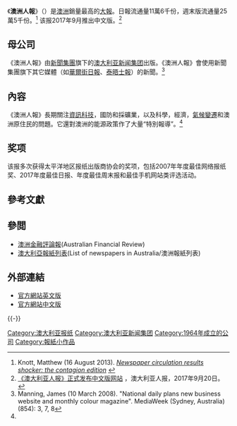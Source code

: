 {{Expand language|1=en|time=2019-11-29T13:44:34+00:00}}
{{noteTA
|G1=IT
|G2=地名
}}
{{Infobox newspaper
| name = 澳洲人報
| logo = 
| logo_size = 
| image = <!-- The Australian cover 26 July 2017.jpg -->
| caption = ''The Australian'' front cover on 26 July 2017
| type = 報紙
| format = [[大報|大報]]
| owners = [[澳洲新聞集團|澳洲新聞集團]]
| editor = 蜜雪兒·岡恩（Michelle Gunn）<ref name=contact>{{cite web|url=https://www.theaustralian.com.au/contact|website=The Australian|title=Contact|access-date=2019-12-18|archive-url=https://web.archive.org/web/20190713184803/https://www.theaustralian.com.au/contact|archive-date=2019-07-13|url-status=live}}</ref>
| chiefeditor = {{tsl|en|Chris Dore|克里斯·多爾}}<ref name=contact/>
| foundation = {{Start date|1964|7|14}}
| political = [[中間偏右|中間偏右]]<ref>Mitchell, Chris (9 March 2006). [http://www.abc.net.au/rn/mediareport/stories/2006/1586075.htm The Media Report] {{webarchive|url=https://web.archive.org/web/20080117055725/http://www.abc.net.au/rn/mediareport/stories/2006/1586075.htm|date=2008-01-17}}. {{tsl|en|Australian Broadcasting Company|澳洲廣播公司 (1924年)|Australian Broadcasting Company}}.</ref><ref>{{Cite web |url=https://www.crikey.com.au/2007/06/26/crikey-bias-o-meter-the-newspapers/ |title=存档副本 |access-date=2021-07-31 |archive-date=2021-03-07 |archive-url=https://web.archive.org/web/20210307220715/https://www.crikey.com.au/2007/06/26/crikey-bias-o-meter-the-newspapers/ |dead-url=no }}</ref>至[[右派|右派]]<ref name="sincliar">Sincliar, John. "Political economy and discourse in Murdoch’s flagship newspaper, The Australian." ''The Political Economy of Communication'' 4.2 (2017).  ''"Chris Mitchell’s time as editor-in-chief  further  consolidated  a  long  period  of managerial stability and elaborated a conservative identity  for The  Australian."'' ... ''"Any  criticism  of  the  conservative  order  that The  Australian stands  to  defend  is  not  even acknowledged  as  a  disagreement, or a  legitimate  but  wrong-headed  point  of  view"''</ref><ref>Ghauri, Muhammad Junaid, and Dr Zafar Iqbal. "Political Parallelism and the representation of Islam and Muslims in the Australian Press." Journal of Media and Communication Research (2019). ''"The  Australian is considered a rightist or as a decisively right-wing newspaper which supports the National Coalition or Liberal over the Green and Labor politicians and political parties"''</ref>
| headquarters = {{AUS}}[[新南威爾斯州|新南威爾斯州]][[薩里山_(新南威爾斯州)|薩里山]]
| ISSN = 1038-8761
| website = {{url|https://www.theaustralian.com.au}}
| publishing_country = Australia
| price = 
| circulation = 810,000（印刷）<br>2,394,000（跨平台）－截至2019年9月<ref name=rmsep2019>{{cite web|website=Roy Morgan|quote=Cross-Platform Audience is the number of Australians who have read or accessed individual newspaper content via print, web or app.|url=http://www.roymorgan.com/industries/media/readership/cross-platform-audiences-newspapers|title=Newspaper Cross-Platform Audience, 12 months to September 2019|access-date=2019-12-10|archive-url=https://web.archive.org/web/20191029050156/http://www.roymorgan.com/industries/media/readership/cross-platform-audiences-newspapers|archive-date=2019-10-29|url-status=live}}</ref>
}}

《'''澳洲人報'''》（{{lang-en|The Australian}}）是[[澳洲|澳洲]]銷量最高的[[大報|大報]]。日報流通量11萬6千份，週末版流通量25萬5千份。<ref>Knott, Matthew (16 August 2013). [http://www.crikey.com.au/2013/08/16/newspaper-circulation-results-shocker-the-contagion-edition/ ''Newspaper circulation results shocker: the contagion edition''] {{Wayback|url=http://www.crikey.com.au/2013/08/16/newspaper-circulation-results-shocker-the-contagion-edition/ |date=20130827013517 }}</ref> 该报2017年9月推出中文版。<ref>[https://cn.theaustralian.com.au/2017/09/20/386/ 《澳大利亚人报》正式发布中文版网站] {{Wayback|url=https://cn.theaustralian.com.au/2017/09/20/386/ |date=20171004140127 }}，澳大利亚人报，2017年9月20日。</ref>

==母公司==
《澳洲人報》由[[新聞集團|新聞集團]]旗下的[[澳大利亚新闻集团|澳大利亚新闻集团]]出版。《澳洲人報》會使用新聞集團旗下其它媒體（如[[華爾街日報|華爾街日報]]、[[泰晤士報|泰晤士報]]）的新聞。<ref name="Manning">Manning, James (10 March 2008). "National daily plans new business website and monthly colour magazine". MediaWeek (Sydney, Australia) (854): 3, 7, 8</ref>

==內容==
《澳洲人報》長期關注[[資訊科技|資訊科技]]，國防和採礦業，以及科學，經濟，[[氣候變遷|氣候變遷]]和澳洲原住民的問題。它還對澳洲的能源政策作了大量“特別報導”。<ref name="Manning"/>

==奖项==
该报多次获得太平洋地区报纸出版商协会的奖项，包括2007年年度最佳网络报纸奖、2017年度最佳日报、年度最佳周末报和最佳手机网站类评选活动。

==參考文獻==
{{reflist|30em}}

==參閲==
*[[澳洲金融評論報|澳洲金融評論報]](Australian Financial Review)
*[[澳大利亞報紙列表|澳大利亞報紙列表]](List of newspapers in Australia/澳洲報紙列表)

==外部連結==
* [http://www.theaustralian.com.au/ 官方網站英文版] {{Wayback|url=http://www.theaustralian.com.au/ |date=20210423110306 }}
* [https://cn.theaustralian.com.au/ 官方網站中文版] {{Wayback|url=https://cn.theaustralian.com.au/ |date=20210416145405 }}
{{-}}
{{澳大利亚新闻集团|state=collapsed}}

{{Authority control}}
[[Category:澳大利亚报纸|Category:澳大利亚报纸]]
[[Category:澳大利亚新闻集团|Category:澳大利亚新闻集团]]
[[Category:1964年成立的公司|Category:1964年成立的公司]]
[[Category:報紙小作品|Category:報紙小作品]]